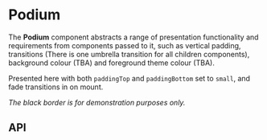 
<Meta title="Components/Podium" component={Podium} />

# Podium

The **Podium** component abstracts a range of presentation functionality and requirements from components passed to it,
such as vertical padding, transitions (There is one umbrella transition for all children components), background colour (TBA)
and foreground theme colour (TBA).

Presented here with both `paddingTop` and `paddingBottom` set to `small`, and fade transitions in on mount.

*The black border is for demonstration purposes only.*

<Preview>
  <Story name="Base component">
    <div style={{ border: '1px solid #333', margin: '20px'}}>
      <Podium
        backgroundColor={knobs.text('backgroundColor', '', 'Presentation')}
        isActive={knobs.boolean('isActive', true, 'Presentation')}
        paddingTop={knobs.select(
          'paddingTop',
          ['none', 'small', 'medium', 'large'],
          'small',
          'Presentation',
        )}
        paddingBottom={knobs.select(
          'paddingBottom',
          ['none', 'small', 'medium', 'large'],
          'small',
          'Presentation',
        )}
        transition="fade"
      >
        <Carousel
          introduction={CarouselFixture.introduction}
          slides={CarouselFixture.slides}
          theme={knobs.select('Carousel theme', ['dark', 'light'], 'dark', 'Presentation')}
        />
      </Podium>
    </div>
  </Story>
</Preview>

## API

<Props of={Podium} />
